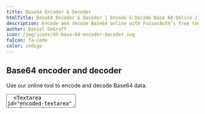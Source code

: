 ```yaml
---
title: Base64 Encoder & Decoder
htmlTitle: Base64 Encoder & Decoder | Encode & Decode Base 64 Online | FusionAuth
description: Encode and decode Base64 online with FusionAuth’s free tool. Convert text to Base64 or decode Base64-encoded data for secure encoding and transmission.
author: Daniel DeGroff
icon: /img/icons/dt-base-64-encoder-decoder.svg
faIcon: fa-code
color: indigo
---
```


## Base64 encoder and decoder

Use our online tool to encode and decode Base64 data.

<form id="url-encoder-form" className="gap-y-6 grid grid-cols-1 mt-8">
  <Toggle id="url_safe" label="URL safe" name="url_safe" required={false}/>
  <Toggle id="without_padding" label="Without padding" name="without_padding" required={false}/>
  <Textarea id="decoded-textarea" label="Decoded text" name="decoded-textarea" required={false} instructions="Type or paste a text into the text area above and the text will be base64 <strong>Encoded</strong> as you type"/>
  <Textarea id="encoded-textarea" label="Encoded text" name="encoded-textarea" required={false} instructions="Type or paste base64 encoded text into the text area above and the text will be base64 <strong>Decoded</strong> as you type"/>
</form>

## What Is Base64 encoding?

[Base64 encoding](https://en.wikipedia.org/wiki/Base64) is a popular method used to encode binary data, particularly when this data needs to be stored or transferred over media designed to manage text. Its primary function is to ensure that the encoded data remains intact, without modification during transport. It's a method often seen in numerous applications, including email via MIME and storing complex data in XML or JSON.

[![FusionAuth CTA Banner](/img/cta/jwt-1.png)](/ebooks/breaking-down-json-web-tokens)

Base64 is a term for a group of similar encoding schemes that encode binary data by treating it numerically and translating it into a base-64 representation. The term "Base64" originates from a specific MIME-content transfer encoding.

## How does Base64 work?

The Base64 encoding process involves the conversion of binary data into a set of 64 different characters - `A-Z`, `a-z`, `0-9`, `+`, and `/` are the standard set. These characters represent the data in an ASCII string format, making it safer for transport over systems designed for text. For example, in the Base64 scheme, the word `Man` is encoded as `TWFu`. The letters `M`, `a`, and `n` are stored as the bytes `77`, `97`, `110`, which are equivalent to binary representations `01001101`, `01100001`, and `01101110`. These three bytes are joined in a 24-bit buffer producing a binary sequence. Groups of 6 bits are converted into 4 numbers (24 = 4 * 6 bits), which are then converted into their corresponding Base64 values.

## Base64 and Java

In Java, Base64 encoding is commonly used when there is a need to encode binary data, particularly when that data needs to be stored and transferred over media designed to deal with text. This ensures that the data remains intact without modification during transport. Here's how it relates to Java:

* **Java Library Support:** Java 8 and onwards provide support for Base64 encoding and decoding through the `java.util.Base64` class. This class provides three different encoders and decoders: `basic`, `URL-safe`, and `MIME` type.
* **Encoding Data:** The `Base64.getEncoder()` method returns a `Base64.Encoder` that can be used to encode byte data or strings into a Base64 string.
* **Decoding Data:** The `Base64.getDecoder()` method returns a `Base64.Decoder` that can be used to decode Base64 strings back into byte data.
* **Handling Binary Data:** If you're working with binary data in Java, such as reading a binary file, or storing binary data in a database, you often need to encode the data in order to safely transmit and store it. Base64 is a common encoding method for this purpose.
* **Web and Networking Applications:** Base64 data is often used in web and networking applications in Java, such as when dealing with HTTP headers, URL parameters, and HTML form data, where binary data needs to be safely transmitted.
* **Security and Encryption:** In security-sensitive applications, Base64 is used to encode keys, certificates, and other security credentials. For example, a common use is encoding the public and private keys in public key cryptography.

## Base64 and OAuth

Base64 encoding is often used in the [OAuth 2.0 authorization](/articles/oauth/modern-guide-to-oauth) framework, specifically in the process of issuing and handling tokens. Here are the key ways it is used:

* **JWT (JSON Web Tokens):** In OAuth 2.0, [JWTs](/articles/tokens/jwt-components-explained) are often used as access tokens. A JWT is a compact, URL-safe means of representing claims to be transferred between two parties. The claims in a JWT are encoded as a JSON object. This JSON object is then used as the source of bytes when using JSON Web Signature (JWS) to ensure the JSON is not modified. It is also used as the plaintext source when using JSON Web Encryption (JWE) to protect the contents of the JSON object. Enabling the claims to be digitally signed or integrity protected with a Message Authentication Code (MAC) and/or encrypted ensures that the token cannot be modified or read by unauthorized parties. The JWT token is made up of three parts: Header, Payload, and Signature. Each of these parts is Base64 encoded.
* **Basic Authentication:** In some flows of OAuth 2.0, such as the client credentials flow, the client ID and secret are concatenated with a colon (`:`) and then Base64 encoded. This encoded string is then sent in the Authorization header for basic authentication, as defined by the HTTP specification.
* **Encoding Binary Data:** In the context of OAuth and tokens, sometimes there is a need to send binary data. For example, a certificate or a document. Base64 is used to encode this binary data into text so it can be transmitted without loss or modification of the data.

By using Base64 encoding, OAuth 2.0 can safely transmit data across networks and systems that are designed to handle text, ensuring the integrity of the data and making it suitable for use in URLs, headers, and other HTTP components.Security & privacy

Base64 encoding is an essential tool in data management, particularly when dealing with systems designed to handle text. Understanding how it works and how to use it can greatly assist in tasks like email communication, data storage, and handling complex data in XML or JSON formats.

<link rel="stylesheet" href="/css/codemirror-5.17.0.css"/>
<link rel="stylesheet" href="/css/codemirror-lint-5.17.0.css"/>
<script type="text/javascript" src="/js/codemirror-min-5.17.0.js" defer></script>
<script type="text/javascript" src="/js/Base64EncoderDecoder-0.1.0.js" defer></script>

